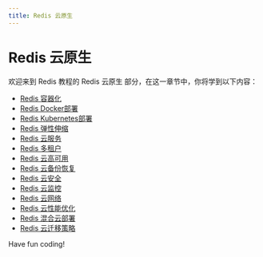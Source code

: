 ```yaml
---
title: Redis 云原生
---
```


# Redis 云原生

欢迎来到 Redis 教程的 Redis 云原生 部分，在这一章节中，你将学到以下内容：

- [Redis 容器化](./0-redis-containerization.mdx)
- [Redis Docker部署](./1-redis-docker-deployment.mdx)
- [Redis Kubernetes部署](./2-redis-kubernetes-deployment.mdx)
- [Redis 弹性伸缩](./3-redis-elastic-stretch.mdx)
- [Redis 云服务](./4-redis-cloud-service.mdx)
- [Redis 多租户](./5-redis-multitenant.mdx)
- [Redis 云高可用](./6-redis-cloud-high-availability.mdx)
- [Redis 云备份恢复](./7-redis-cloud-backup-recovery.mdx)
- [Redis 云安全](./8-redis-cloud-security.mdx)
- [Redis 云监控](./9-redis-cloud-monitoring.mdx)
- [Redis 云网络](./10-redis-cloud-network.mdx)
- [Redis 云性能优化](./11-redis-cloud-performance-optimization.mdx)
- [Redis 混合云部署](./12-redis-hybrid-cloud-deployment.mdx)
- [Redis 云迁移策略](./13-redis-cloud-migration-strategy.mdx)

Have fun coding!